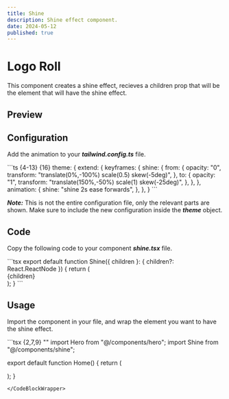 ```yaml
---
title: Shine 
description: Shine effect component.
date: 2024-05-12    
published: true
---
```


# Logo Roll

This component creates a shine effect, recieves a children prop that will be the element that will have the shine effect.

## Preview

<ComponentPreview name="shine"/> 

## Configuration

Add the animation to your ***tailwind.config.ts*** file.

<CodeBlockWrapper size="full">
```ts {4-13} {16}
  theme: {
    extend: {
      keyframes: {
        shine: {
          from: {
            opacity: "0",
            transform: "translate(0%,-100%) scale(0.5) skew(-5deg)",
          },
          to: {
            opacity: "1",
            transform: "translate(150%,-50%) scale(1) skew(-25deg)",
          },
        },
      },
      animation: {
       shine: "shine 2s ease forwards",
      },
    },
  }
```
</CodeBlockWrapper>

***Note:*** This is not the entire configuration file, only the relevant parts are shown. Make sure to include the new configuration inside the ***theme*** object.

## Code

Copy the following code to your component ***shine.tsx*** file.

<CodeBlockWrapper size="full">
```tsx
export default function Shine({ children }: { children?: React.ReactNode }) {
  return (
    <div className="relative w-full h-full flex justify-center items-center overflow-hidden">
      {children}
      <div className="z-10 absolute w-5 md:w-8 h-[calc(70%)] md:h-[calc(90%)] top-[calc(-10%)] bg-white/30 blur-2xl animate-shine"></div>
    </div>
  );
}
```
</CodeBlockWrapper>


## Usage

Import the component in your file, and wrap the element you want to have the shine effect.

<CodeBlockWrapper size="full">
```tsx {2,7,9} "<Hero />"
import Hero from "@/components/hero";
import Shine from "@/components/shine";

export default function Home() {
  return (
    <main>
        <Shine>
            <Hero />
        </Shine>
    </main>
  );
}
```
</CodeBlockWrapper>
